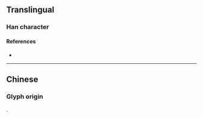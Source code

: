 {{character info/new}}
==Translingual==

===Han character===
{{Han char|rn=86|rad=火|as=16|sn=20|four=|canj=BFKCF|ids=⿰炙尞}}

====References====
* {{Han ref|kx=0686.380|dkj=19573|hdz=32247.070|uh=7212|ud=29202}}

----

==Chinese==

===Glyph origin===
{{Han etym}}
{{Han compound|炙|尞|c1=s|c2=p|t1=burn|ls=psc}}.

{{zh-see|燎|v}}